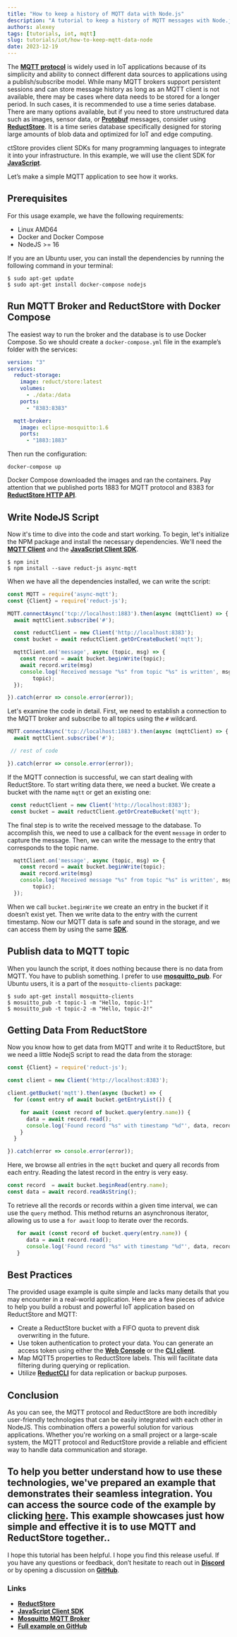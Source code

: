 ```yaml
---
title: "How to keep a history of MQTT data with Node.js"
description: "A tutorial to keep a history of MQTT messages with Node.js by using the ReductStore Client SDK for JavaScript."
authors: alexey
tags: [tutorials, iot, mqtt]
slug: tutorials/iot/how-to-keep-mqtt-data-node
date: 2023-12-19
---
```


The [**MQTT protocol**](https://mqtt.org/) is widely used in IoT applications because of its simplicity and ability to connect different data sources to applications using a publish/subscribe model. While many MQTT brokers support persistent sessions and can store message history as long as an MQTT client is not available, there may be cases where data needs to be stored for a longer period. In such cases, it is recommended to use a time series database. There are many options available, but if you need to store unstructured data such as images, sensor data, or [**Protobuf**](https://protobuf.dev/) messages, consider using [**ReductStore**](https://www.reduct.store). It is a time series database specifically designed for storing large amounts of blob data and optimized for IoT and edge computing.

ctStore provides client SDKs for many programming languages to integrate it into your infrastructure. In this example, we will use the client SDK for [**JavaScript**](https://github.com/reductstore/reduct-js).

Let’s make a simple MQTT application to see how it works.

## Prerequisites

For this usage example, we have the following requirements:

- Linux AMD64
- Docker and Docker Compose
- NodeJS >= 16

If you are an Ubuntu user, you can install the dependencies by running the following command in your terminal:

```
$ sudo apt-get update
$ sudo apt-get install docker-compose nodejs
```

## Run MQTT Broker and ReductStore with Docker Compose

The easiest way to run the broker and the database is to use Docker Compose. So we should create a `docker-compose.yml` file in the example’s folder with the services:

```yaml
version: "3"
services:
  reduct-storage:
    image: reduct/store:latest
    volumes:
      - ./data:/data
    ports:
      - "8383:8383"

  mqtt-broker:
    image: eclipse-mosquitto:1.6
    ports:
      - "1883:1883"
```

Then run the configuration:

```
docker-compose up
```

Docker Compose downloaded the images and ran the containers. Pay attention that we published ports 1883 for MQTT protocol and 8383 for [**ReductStore HTTP API**](/docs/http-api).

## Write NodeJS Script

Now it's time to dive into the code and start working. To begin, let's initialize the NPM package and install the necessary dependencies. We'll need the [**MQTT Client**](https://www.npmjs.com/package/async-mqtt) and the [**JavaScript Client SDK**](https://www.npmjs.com/package/reduct-js).

```
$ npm init
$ npm install --save reduct-js async-mqtt
```

When we have all the dependencies installed, we can write the script:

```jsx
const MQTT = require('async-mqtt');
const {Client} = require('reduct-js');

MQTT.connectAsync('tcp://localhost:1883').then(async (mqttClient) => {
  await mqttClient.subscribe('#');

  const reductClient = new Client('http://localhost:8383');
  const bucket = await reductClient.getOrCreateBucket('mqtt');

  mqttClient.on('message', async (topic, msg) => {
    const record = await bucket.beginWrite(topic);
    await record.write(msg)
    console.log('Received message "%s" from topic "%s" is written', msg,
        topic);
  });

}).catch(error => console.error(error));
```

Let's examine the code in detail. First, we need to establish a connection to the MQTT broker and subscribe to all topics using the `#` wildcard.

```jsx
MQTT.connectAsync('tcp://localhost:1883').then(async (mqttClient) => {
  await mqttClient.subscribe('#');

 // rest of code

}).catch(error => console.error(error));
```

If the MQTT connection is successful, we can start dealing with ReductStore. To start writing data there, we need a bucket. We create a bucket with the name `mqtt` or get an existing one:

```jsx
 const reductClient = new Client('http://localhost:8383');
 const bucket = await reductClient.getOrCreateBucket('mqtt');
```

The final step is to write the received message to the database. To accomplish this, we need to use a callback for the event `message` in order to capture the message. Then, we can write the message to the entry that corresponds to the topic name.

```jsx
  mqttClient.on('message', async (topic, msg) => {
    const record = await bucket.beginWrite(topic);
    await record.write(msg)
    console.log('Received message "%s" from topic "%s" is written', msg,
        topic);
  });
```

When we call `bucket.beginWrite` we create an entry in the bucket if it doesn’t exist yet. Then we write data to the entry with the current timestamp. Now our MQTT data is safe and sound in the storage, and we can access them by using the same [**SDK**](https://js.reduct.store/).

## Publish data to MQTT topic

When you launch the script, it does nothing because there is no data from MQTT. You have to publish something. I prefer to use [**mosquitto_pub**](https://mosquitto.org/man/mosquitto_pub-1.html). For Ubuntu users, it is a part of the `mosquitto-clients` package:

```
$ sudo apt-get install mosquitto-clients
$ mosuitto_pub -t topic-1 -m "Hello, topic-1!"
$ mosuitto_pub -t topic-2 -m "Hello, topic-2!"
```

## Getting Data From ReductStore

Now you know how to get data from MQTT and write it to ReductStore, but we need a little NodejS script to read the data from the storage:

```jsx
const {Client} = require('reduct-js');

const client = new Client('http://localhost:8383');

client.getBucket('mqtt').then(async (bucket) => {
  for (const entry of await bucket.getEntryList()) {

    for await (const record of bucket.query(entry.name)) {
      data = await record.read();
      console.log('Found record "%s" with timestamp "%d"', data, record.time);
    }
  }

}).catch(error => console.error(error));
```

Here, we browse all entries in the `mqtt` bucket and query all records from each entry. Reading the latest record in the entry is very easy.

```jsx
const record  = await bucket.beginRead(entry.name);
const data = await record.readAsString();
```

To retrieve all the records or records within a given time interval, we can use the `query` method. This method returns an asynchronous iterator, allowing us to use a `for await` loop to iterate over the records.

```jsx
   for await (const record of bucket.query(entry.name)) {
      data = await record.read();
      console.log('Found record "%s" with timestamp "%d"', data, record.time);
   }
```

## Best Practices

The provided usage example is quite simple and lacks many details that you may encounter in a real-world application. Here are a few pieces of advice to help you build a robust and powerful IoT application based on ReductStore and MQTT:

- Create a ReductStore bucket with a FIFO quota to prevent disk overwriting in the future.
- Use token authentication to protect your data. You can generate an access token using either the [**Web Console**](https://github.com/reductstore/web-console) or the [**CLI client**](https://cli.reduct.store/).
- Map MQTT5 properties to ReductStore labels. This will facilitate data filtering during querying or replication.
- Utilize [**ReductCLI**](http://cli.reduct.store/) for data replication or backup purposes.

## Conclusion

As you can see, the MQTT protocol and ReductStore are both incredibly user-friendly technologies that can be easily integrated with each other in NodeJS. This combination offers a powerful solution for various applications. Whether you're working on a small project or a large-scale system, the MQTT protocol and ReductStore provide a reliable and efficient way to handle data communication and storage.

To help you better understand how to use these technologies, we've prepared an example that demonstrates their seamless integration. You can access the source code of the example by clicking **[here](https://github.com/reductstore/reduct-mqtt-example).** This example showcases just how simple and effective it is to use MQTT and ReductStore together..
---

I hope this tutorial has been helpful. I hope you find this release useful. If you have any questions or feedback, don’t hesitate to reach out in [**Discord**](https://discord.gg/8wPtPGJYsn) or by opening a discussion on [**GitHub**](https://github.com/reductstore/reductstore/discussions).

### Links

- [**ReductStore**](https://docs.reduct.store/)
- [**JavaScript Client SDK**](https://js.reduct.store/)
- [**Mosquitto MQTT Broker**](https://mosquitto.org/)
- [**Full example on GitHub**](https://github.com/reductstore/reduct-mqtt-example)
